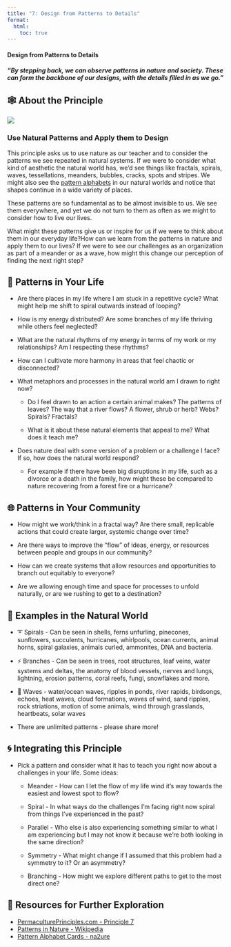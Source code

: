 ```yaml
---
title: "7: Design from Patterns to Details"
format:
  html:
    toc: true
---
```


#### Design from Patterns to Details

#### *"By stepping back, we can observe patterns in nature and society. These can form the backbone of our designs, with the details filled in as we go."*

## 🕸️ About the Principle

[![](images/chris-curry-cY6vxWxxh-U-unsplash.jpg)](Photo by <a href="https://unsplash.com/@chriscurry92?utm_content=creditCopyText&utm_medium=referral&utm_source=unsplash">Chris Curry</a> on <a href="https://unsplash.com/photos/green-succulent-plant-in-close-up-photography-cY6vxWxxh-U?utm_content=creditCopyText&utm_medium=referral&utm_source=unsplash">Unsplash</a>)

### Use Natural Patterns and Apply them to Design

This principle asks us to use nature as our teacher and to consider the patterns we see repeated in natural systems. If we were to consider what kind of aesthetic the natural world has, we'd see things like fractals, spirals, waves, tessellations, meanders, bubbles, cracks, spots and stripes. We might also see the [pattern alphabets](https://na2ure.org/patternabc/) in our natural worlds and notice that shapes continue in a wide variety of places.

These patterns are so fundamental as to be almost invisible to us. We see them everywhere, and yet we do not turn to them as often as we might to consider how to live our lives.

What might these patterns give us or inspire for us if we were to think about them in our everyday life?How can we learn from the patterns in nature and apply them to our lives? If we were to see our challenges as an organization as part of a meander or as a wave, how might this change our perception of finding the next right step?

## 🌱 Patterns in Your Life

-   Are there places in my life where I am stuck in a repetitive cycle? What might help me shift to spiral outwards instead of looping?

-   How is my energy distributed? Are some branches of my life thriving while others feel neglected?

-   What are the natural rhythms of my energy in terms of my work or my relationships? Am I respecting these rhythms?

-   How can I cultivate more harmony in areas that feel chaotic or disconnected?

-   What metaphors and processes in the natural world am I drawn to right now?

    -   Do I feel drawn to an action a certain animal makes? The patterns of leaves? The way that a river flows? A flower, shrub or herb? Webs? Spirals? Fractals?

    -   What is it about these natural elements that appeal to me? What does it teach me?

-   Does nature deal with some version of a problem or a challenge I face? If so, how does the natural world respond?

    -   For example if there have been big disruptions in my life, such as a divorce or a death in the family, how might these be compared to nature recovering from a forest fire or a hurricane?

## 🌐 Patterns in Your Community

-   How might we work/think in a fractal way? Are there small, replicable actions that could create larger, systemic change over time?

-   Are there ways to improve the "flow" of ideas, energy, or resources between people and groups in our community?

-   How can we create systems that allow resources and opportunities to branch out equitably to everyone?

-   Are we allowing enough time and space for processes to unfold naturally, or are we rushing to get to a destination?

## 🌿 Examples in the Natural World

-   ➰ Spirals - Can be seen in shells, ferns unfurling, pinecones, sunflowers, succulents, hurricanes, whirlpools, ocean currents, animal horns, spiral galaxies, animals curled, ammonites, DNA and bacteria.

-   ⚡ Branches - Can be seen in trees, root structures, leaf veins, water systems and deltas, the anatomy of blood vessels, nerves and lungs, lightning, erosion patterns, coral reefs, fungi, snowflakes and more.

-   🌊 Waves - water/ocean waves, ripples in ponds, river rapids, birdsongs, echoes, heat waves, cloud formations, waves of wind, sand ripples, rock striations, motion of some animals, wind through grasslands, heartbeats, solar waves

-   There are unlimited patterns - please share more!

## 🌀 Integrating this Principle

-   Pick a pattern and consider what it has to teach you right now about a challenges in your life. Some ideas:

    -   Meander - How can I let the flow of my life wind it's way towards the easiest and lowest spot to flow?

    -   Spiral - In what ways do the challenges I'm facing right now spiral from things I've experienced in the past?

    -   Parallel - Who else is also experiencing something similar to what I am experiencing but I may not know it because we're both looking in the same direction?

    -   Symmetry - What might change if I assumed that this problem had a symmetry to it? Or an asymmetry?

    -   Branching - How might we explore different paths to get to the most direct one?

## 📖 Resources for Further Exploration

-   [PermaculturePrinciples.com - Principle 7](https://permacultureprinciples.com/permaculture-principles/_7/)
-   [Patterns in Nature - Wikipedia](https://en.wikipedia.org/wiki/Patterns_in_nature)
-   [Pattern Alphabet Cards - na2ure](https://na2ure.org/patternabc/)
